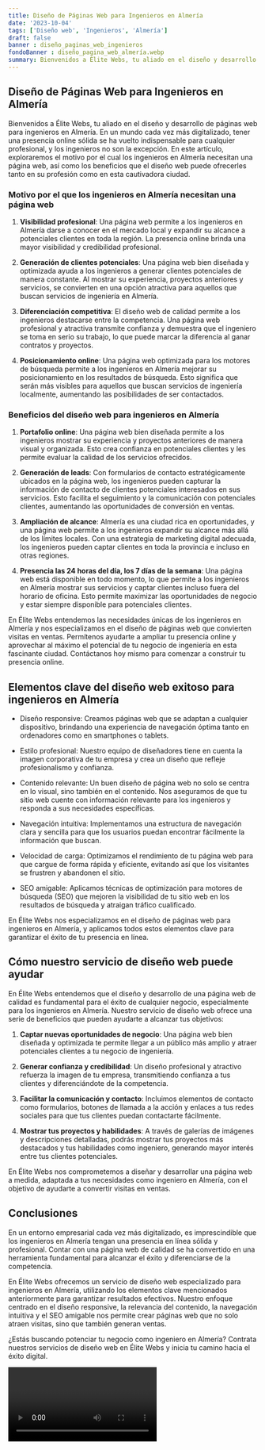 ```yaml
---
title: Diseño de Páginas Web para Ingenieros en Almería
date: '2023-10-04'
tags: ['Diseño web', 'Ingenieros', 'Almería']
draft: false
banner : diseño_paginas_web_ingenieros
fondoBanner : diseño_pagina_web_almería.webp
summary: Bienvenidos a Élite Webs, tu aliado en el diseño y desarrollo de páginas web para ingenieros en Almería. En un mundo cada vez más digitalizado, tener una presencia online sólida se ha vuelto indispensable para cualquier profesional, y los ingenieros no son la excepción. En este artículo, exploraremos el motivo por el cual los ingenieros en Almería necesitan una página web, así como los beneficios que el diseño web puede ofrecerles tanto en su profesión como en esta cautivadora ciudad.
---
```


## Diseño de Páginas Web para Ingenieros en Almería

Bienvenidos a Élite Webs, tu aliado en el diseño y desarrollo de páginas web para ingenieros en Almería. En un mundo cada vez más digitalizado, tener una presencia online sólida se ha vuelto indispensable para cualquier profesional, y los ingenieros no son la excepción. En este artículo, exploraremos el motivo por el cual los ingenieros en Almería necesitan una página web, así como los beneficios que el diseño web puede ofrecerles tanto en su profesión como en esta cautivadora ciudad.

### Motivo por el que los ingenieros en Almería necesitan una página web

1. **Visibilidad profesional**: Una página web permite a los ingenieros en Almería darse a conocer en el mercado local y expandir su alcance a potenciales clientes en toda la región. La presencia online brinda una mayor visibilidad y credibilidad profesional.

2. **Generación de clientes potenciales**: Una página web bien diseñada y optimizada ayuda a los ingenieros a generar clientes potenciales de manera constante. Al mostrar su experiencia, proyectos anteriores y servicios, se convierten en una opción atractiva para aquellos que buscan servicios de ingeniería en Almería.

3. **Diferenciación competitiva**: El diseño web de calidad permite a los ingenieros destacarse entre la competencia. Una página web profesional y atractiva transmite confianza y demuestra que el ingeniero se toma en serio su trabajo, lo que puede marcar la diferencia al ganar contratos y proyectos.

4. **Posicionamiento online**: Una página web optimizada para los motores de búsqueda permite a los ingenieros en Almería mejorar su posicionamiento en los resultados de búsqueda. Esto significa que serán más visibles para aquellos que buscan servicios de ingeniería localmente, aumentando las posibilidades de ser contactados.

### Beneficios del diseño web para ingenieros en Almería

1. **Portafolio online**: Una página web bien diseñada permite a los ingenieros mostrar su experiencia y proyectos anteriores de manera visual y organizada. Esto crea confianza en potenciales clientes y les permite evaluar la calidad de los servicios ofrecidos.

2. **Generación de leads**: Con formularios de contacto estratégicamente ubicados en la página web, los ingenieros pueden capturar la información de contacto de clientes potenciales interesados en sus servicios. Esto facilita el seguimiento y la comunicación con potenciales clientes, aumentando las oportunidades de conversión en ventas.

3. **Ampliación de alcance**: Almería es una ciudad rica en oportunidades, y una página web permite a los ingenieros expandir su alcance más allá de los límites locales. Con una estrategia de marketing digital adecuada, los ingenieros pueden captar clientes en toda la provincia e incluso en otras regiones.

4. **Presencia las 24 horas del día, los 7 días de la semana**: Una página web está disponible en todo momento, lo que permite a los ingenieros en Almería mostrar sus servicios y captar clientes incluso fuera del horario de oficina. Esto permite maximizar las oportunidades de negocio y estar siempre disponible para potenciales clientes.

En Élite Webs entendemos las necesidades únicas de los ingenieros en Almería y nos especializamos en el diseño de páginas web que convierten visitas en ventas. Permítenos ayudarte a ampliar tu presencia online y aprovechar al máximo el potencial de tu negocio de ingeniería en esta fascinante ciudad. Contáctanos hoy mismo para comenzar a construir tu presencia online.

<GifSeo />

<Cta />

## Elementos clave del diseño web exitoso para ingenieros en Almería

- Diseño responsive: Creamos páginas web que se adaptan a cualquier dispositivo, brindando una experiencia de navegación óptima tanto en ordenadores como en smartphones o tablets.

- Estilo profesional: Nuestro equipo de diseñadores tiene en cuenta la imagen corporativa de tu empresa y crea un diseño que refleje profesionalismo y confianza.

- Contenido relevante: Un buen diseño de página web no solo se centra en lo visual, sino también en el contenido. Nos aseguramos de que tu sitio web cuente con información relevante para los ingenieros y responda a sus necesidades específicas.

- Navegación intuitiva: Implementamos una estructura de navegación clara y sencilla para que los usuarios puedan encontrar fácilmente la información que buscan.

- Velocidad de carga: Optimizamos el rendimiento de tu página web para que cargue de forma rápida y eficiente, evitando así que los visitantes se frustren y abandonen el sitio.

- SEO amigable: Aplicamos técnicas de optimización para motores de búsqueda (SEO) que mejoren la visibilidad de tu sitio web en los resultados de búsqueda y atraigan tráfico cualificado.

En Élite Webs nos especializamos en el diseño de páginas web para ingenieros en Almería, y aplicamos todos estos elementos clave para garantizar el éxito de tu presencia en línea.

## Cómo nuestro servicio de diseño web puede ayudar

En Élite Webs entendemos que el diseño y desarrollo de una página web de calidad es fundamental para el éxito de cualquier negocio, especialmente para los ingenieros en Almería. Nuestro servicio de diseño web ofrece una serie de beneficios que pueden ayudarte a alcanzar tus objetivos:

1. **Captar nuevas oportunidades de negocio**: Una página web bien diseñada y optimizada te permite llegar a un público más amplio y atraer potenciales clientes a tu negocio de ingeniería.

2. **Generar confianza y credibilidad**: Un diseño profesional y atractivo refuerza la imagen de tu empresa, transmitiendo confianza a tus clientes y diferenciándote de la competencia.

3. **Facilitar la comunicación y contacto**: Incluimos elementos de contacto como formularios, botones de llamada a la acción y enlaces a tus redes sociales para que tus clientes puedan contactarte fácilmente.

4. **Mostrar tus proyectos y habilidades**: A través de galerías de imágenes y descripciones detalladas, podrás mostrar tus proyectos más destacados y tus habilidades como ingeniero, generando mayor interés entre tus clientes potenciales.

En Élite Webs nos comprometemos a diseñar y desarrollar una página web a medida, adaptada a tus necesidades como ingeniero en Almería, con el objetivo de ayudarte a convertir visitas en ventas.

## Conclusiones

En un entorno empresarial cada vez más digitalizado, es imprescindible que los ingenieros en Almería tengan una presencia en línea sólida y profesional. Contar con una página web de calidad se ha convertido en una herramienta fundamental para alcanzar el éxito y diferenciarse de la competencia.

En Élite Webs ofrecemos un servicio de diseño web especializado para ingenieros en Almería, utilizando los elementos clave mencionados anteriormente para garantizar resultados efectivos. Nuestro enfoque centrado en el diseño responsive, la relevancia del contenido, la navegación intuitiva y el SEO amigable nos permite crear páginas web que no solo atraen visitas, sino que también generan ventas.

¿Estás buscando potenciar tu negocio como ingeniero en Almería? Contrata nuestros servicios de diseño web en Élite Webs y inicia tu camino hacia el éxito digital.

<Video />

<CtaBot job='Ingenieros' city='Almería'/>

<Gmaps query='Almería+españa+maps' />